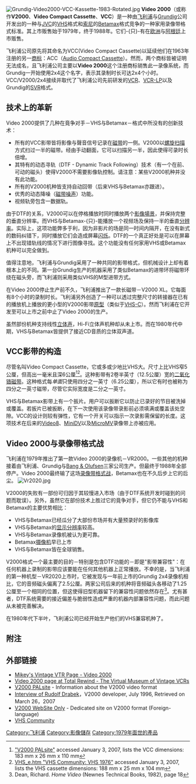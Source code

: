 {{Expand language|en}}[[File:Grundig-Video2000-VCC-Kassette-1983-Rotated.jpg|thumb]]
'''Video 2000'''（或称作'''V2000'''、'''Video Compact Cassette'''、'''VCC'''）是一种由[[飞利浦|飞利浦]]与[[Grundig|Grundig]]公司开发出的一种与[[JVC|JVC]]的[[VHS|VHS]]格式和[[索尼|索尼]]的[[Betamax|Betamax]]格式竞争的一种家用录像带格式标准。其上市贩售始于1979年，终于1988年。它们-{只}-有在[[欧洲|欧洲]]与[[阿根廷|阿根廷]]上市贩售。

飞利浦公司原先将其命名为VCC(Video Compact Cassette)以延续他们在1963年注册的另一[[商标|商标]]：ACC（[[Audio_Compact_Cassette|Audio Compact Cassette]]）。然而，两个商标皆被证明无法成名，且飞利浦公司主要以'''Video 2000'''这个注册商标销售此一录像系统，而Grundig一开始使用2x4这个名字，表示其录制时长可达2x4个小时。VCC/V2000/2x4接续并取代了飞利浦公司先前研发的[[VCR|VCR]]、[[VCR-LP|VCR-LP]]以及Grundig的[[SVR|SVR]]格式。

== 技术上的革新 ==
Video 2000提供了几种在竟争对手－VHS与Betamax－格式中所没有的创新技术：

*所有的VCC影带皆将影像与聲音信号记录在[[磁带|磁带]]的一侧。V2000以[[螺旋扫描|螺旋扫描]]方式扫过一半的磁带。经由手动翻面，它可以扫描另一半，因此使得可录时长倍增。
*其特有的动态寻轨（DTF - Dynamic Track Following）技术（有一个在前、可动的磁头）使得V2000不需要影像轨控制。请注意：某些V2000机种并没有此功能。
*所有的V2000机种皆支持自动回带（后来VHS与Betamax亦跟进）。
*优秀的动态降噪（[[磁带噪声|磁带噪声]]）功能。
*视频轨旁包含一数据轨。

由于DTF的关系，V2000可以在停格播放时同时播放两个[[影像場景|影像場景]]，并保持完整的垂直分辨率。而VHS与Betamax-{只}-能播放一个视频场及保持一半的垂直[[分辨率|分辨率]]。实际上，这项功能弊多于利，因为非影片的场是同一时间内隔开，在没有新式的数码纠错下，同时播放它们会造成屏幕[[闪烁|闪烁]]。DTF的一个真正好处是可以在屏幕上不出现错轨线的情况下进行图像寻找。这个功能没有任何家用VHS或Betamax机种可以完全做到。

值得注意地，飞利浦与Grundig采用了一种共同的影带格式，但机械设计上却有着根本上的不同。第一台Grundig生产的机器采用了类似Betamax的进带环将磁带环绕在磁头旁，而飞利浦则采用类似VHS的M型进带方式。

在Video 2000停止生产前不久，飞利浦推出了一款长磁带－V2000 XL。它每面有8个小时的录制时长。飞利浦另外创造了一种可以透过完整尺寸的转接器在已有的播放机上播放的更小型的V2000影带[[原型|原型]]（类似于[[VHS-C|VHS-C]]）。然而飞利浦在它开发至可以上市之前中止了Video 2000的生产。

虽然部份机种支持线性[[立体声|立体声]]，Hi-Fi立体声机种却从未上市。而在1980年代中期，VHS与Betamax皆提供了接近CD音质的立体双声道。

== VCC影带的构造 ==
尽管名叫Video Compact Cassette，它或多或少地比VHS大。尺寸上比VHS窄5公厘，但高出一毫米且深6公厘<ref>[http://v2000.palsite.com/ "V2000 PALsite"] {{Wayback|url=http://v2000.palsite.com/ |date=20220316202544 }} accessed January 3, 2007, lists the VCC dimensions: 183 mm x 26 mm x 110 mm</ref><ref>[http://www.vhs-std.com/english/VHS_E/p1 VHS_e.htm "VHS Community: VHS 1976"]{{dead link|date=2017年11月 |bot=InternetArchiveBot |fix-attempted=yes }} accessed January 3, 2007, lists the VHS cassette dimensions: 188 mm x 25 mm x 104 mm</ref>。这种影带有2卷半英寸（12.5公厘）宽的[[二氧化铬|二氧化铬]][[磁带|磁带]]。这种格式每''单面''只使用四分之一英寸（6.25公厘），所以它有时也被称为四分之一英寸磁带，尽管它实际宽度是二分之一英寸。

VHS与Betamax影带上有一个扳片。用户可以扳断它以防止已录好的节目被洗掉或覆盖。若扳片已被扳断，在下一次使用该录像带录影前必须填满或覆盖该处空隙。VCC的设计则较有弹性，它有一个开关可以指示一次录影需保留的长度。这项技术在后来的[[Video8|Video8]]、[[MiniDV|MiniDV]]以及[[MicroMV|MicroMV]]录像带上亦被应用。

== Video 2000与录像带格式战 ==
飞利浦在1979年推出了第一款Video 2000的录像机－VR2000。一些其他的机种接着由飞利浦、Grundig与[[Bang_&_Olufsen|Bang & Olufsen]]三家公司生产。但最终于1988年全部停产。Video 2000最终输了这场[[录像带格式战|录像带格式战]]，Betamax也在不久后步上它的后尘。
[[File:Vr2020.jpg|thumb]]

V2000的失败有一部份可归因于其较慢进入市场（由于DTF系统开发时碰到的问题而耽误）。另外，虽然它在部份技术上胜过它的竟争对手，但它仍不能与VHS和Betamax的主要优势相比：

*VHS与Betamax已经瓜分了大部份市场并有大量预录好的影像库
*VHS与Betamax的[[显示分辨率|显示分辨率]]较高。
*VHS与Betamax录像机被认为更可靠。
*Betamax[[摄像机|摄像机]]早已上市
*VHS与Betamax皆在全球销售。

V2000格式一个最主要的目的－特别是包含DTF功能的－即是"影带兼容性"：在任何机器上录制的影带应该要能在任何其他机器上正常播放。不幸的是，当飞利浦的第一种机型－VR2020上市时，它被发现与一年前上市的Grundig 2x4录像机相比，它的音频磁头偏离了2.5公厘。两家公司后来的机种将音频磁头各移动了1.25公厘至一个相同的位置，但这使得旧型机器留下的兼容性问题依然存在<ref>Dean, Richard. ''Home Video'' (Newnes Technical Books, 1982), page 18</ref>。尤有甚者，DTF系统需要的接近偏差与脆弱性造成严重的机器内部兼容性问题，而此问题从未被完善解决。

在1980年代下半叶，飞利浦公司已经开始生产他们的VHS兼容机种了。

== 附注 ==<!--
See http://en.wikipedia.org/wiki/Wikipedia:Footnotes for an explanation of how to generate footnotes using the <ref(erences/)> tags-->
<references/>

== 外部链接 ==
*[http://www.oldtechnology.net/v2000.html Mikey's Vintage VTR Page - Video 2000] {{Wayback|url=http://www.oldtechnology.net/v2000.html |date=20210415053344 }}
*[http://www.totalrewind.org/v2000.htm Video 2000 page at Total Rewind - The Virtual Museum of Vintage VCRs] {{Wayback|url=http://www.totalrewind.org/v2000.htm |date=20220121020434 }}
*[http://v2000.palsite.com/ V2000 PALsite] {{Wayback|url=http://v2000.palsite.com/ |date=20220316202544 }} - Information about the V2000 video format
*[http://www.ieee.org/portal/cms_docs_iportals/iportals/aboutus/history_center/oral_history/pdfs/Drabek290.pdf Interview of Rudolf Drabek]，V2000 developer, July 1996, Retrieved on March 26，2007
*[http://steelbull.byethost18.com/ V2000 WebSite Only] {{Wayback|url=http://steelbull.byethost18.com/ |date=20210512133358 }} - Dedicated site on V2000 format (Foreign-language)
*[http://www.vhs-std.com/ VHS Community] {{Wayback|url=http://www.vhs-std.com/ |date=20211228012113 }}

{{飞利浦}}
{{商業家庭影音媒體}}
{{Authority control}}
[[Category:飞利浦|Category:飞利浦]]
[[Category:影像儲存|Category:影像儲存]]
[[Category:1979年面世的產品|Category:1979年面世的產品]]